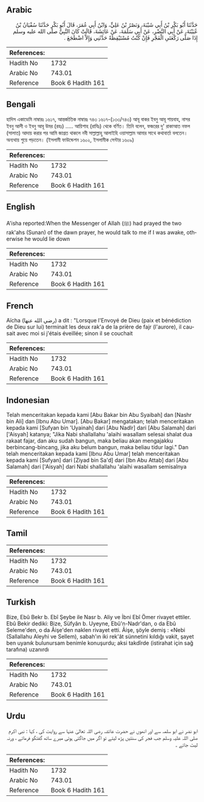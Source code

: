 ## Arabic


<div dir="rtl" lang="ar" style={{fontSize:'larger',backgroundColor:'#f8f9fa',padding:20}}>
حَدَّثَنَا أَبُو بَكْرِ بْنُ أَبِي شَيْبَةَ، وَنَصْرُ بْنُ عَلِيٍّ، وَابْنُ أَبِي عُمَرَ، قَالَ أَبُو بَكْرٍ حَدَّثَنَا سُفْيَانُ بْنُ عُيَيْنَةَ، عَنْ أَبِي النَّضْرِ، عَنْ أَبِي سَلَمَةَ، عَنْ عَائِشَةَ، قَالَتْ كَانَ النَّبِيُّ صلى الله عليه وسلم إِذَا صَلَّى رَكْعَتَىِ الْفَجْرِ فَإِنْ كُنْتُ مُسْتَيْقِظَةً حَدَّثَنِي وَإِلاَّ اضْطَجَعَ ‏.‏
</div>
<div style={{backgroundColor:'#f8f9fa',padding:20, marginBottom: 10}}><table> <thead> <tr> <th>References:</th> <th></th> </tr> </thead> <tbody><tr><td>Hadith No</td><td>1732</td></tr><tr><td>Arabic No</td><td>743.01</td></tr><tr><td>Reference</td><td>Book 6 Hadith 161</td></tr></tbody></table></div>

## Bengali


<div dir="ltr" lang="bn" style={{fontSize:'larger',backgroundColor:'#f8f9fa',padding:20}}>
হাদিস একাডেমি নাম্বারঃ ১৬১৭, আন্তর্জাতিক নাম্বারঃ ৭৪৩ ১৬১৭-(১৩৩/৭৪৩) আবূ বাকর ইবনু আবূ শায়বাহ, নাসর ইবনু আলী ও ইবনু আবূ উমর (রহঃ) ..... আয়িশাহ (রাযিঃ) থেকে বর্ণিত। তিনি বলেন, ফজরের দু' রাকাআত নফল (সালাত) আদায় করার পর আমি জাগ্রত থাকলে নবী সাল্লাল্লাহু আলাইহি ওয়াসাল্লাম আমার সাথে কথাবার্তা বলতেন। অন্যথায় শুয়ে পড়তেন। (ইসলামী ফাউন্ডেশন ১৬০২, ইসলামীক সেন্টার ১৬০৯)
</div>
<div style={{backgroundColor:'#f8f9fa',padding:20, marginBottom: 10}}><table> <thead> <tr> <th>References:</th> <th></th> </tr> </thead> <tbody><tr><td>Hadith No</td><td>1732</td></tr><tr><td>Arabic No</td><td>743.01</td></tr><tr><td>Reference</td><td>Book 6 Hadith 161</td></tr></tbody></table></div>

## English


<div dir="ltr" lang="en" style={{fontSize:'larger',backgroundColor:'#f8f9fa',padding:20}}>
A'isha reported:When the Messenger of Allah (ﷺ) had prayed the two rak'ahs (Sunan) of the dawn prayer, he would talk to me if I was awake, otherwise he would lie down
</div>
<div style={{backgroundColor:'#f8f9fa',padding:20, marginBottom: 10}}><table> <thead> <tr> <th>References:</th> <th></th> </tr> </thead> <tbody><tr><td>Hadith No</td><td>1732</td></tr><tr><td>Arabic No</td><td>743.01</td></tr><tr><td>Reference</td><td>Book 6 Hadith 161</td></tr></tbody></table></div>

## French


<div dir="ltr" lang="fr" style={{fontSize:'larger',backgroundColor:'#f8f9fa',padding:20}}>
Aïcha (رضي الله عنها) a dit : "Lorsque l'Envoyé de Dieu (paix et bénédiction de Dieu sur lui) terminait les deux rak'a de la prière de fajr (l'aurore), il causait avec moi si j'étais éveillée; sinon il se couchait
</div>
<div style={{backgroundColor:'#f8f9fa',padding:20, marginBottom: 10}}><table> <thead> <tr> <th>References:</th> <th></th> </tr> </thead> <tbody><tr><td>Hadith No</td><td>1732</td></tr><tr><td>Arabic No</td><td>743.01</td></tr><tr><td>Reference</td><td>Book 6 Hadith 161</td></tr></tbody></table></div>

## Indonesian


<div dir="ltr" lang="id" style={{fontSize:'larger',backgroundColor:'#f8f9fa',padding:20}}>
Telah menceritakan kepada kami [Abu Bakar bin Abu Syaibah] dan [Nashr bin Ali] dan [Ibnu Abu Umar]. [Abu Bakar] mengatakan; telah menceritakan kepada kami [Sufyan bin 'Uyainah] dari [Abu Nadlr] dari [Abu Salamah] dari ['Aisyah] katanya; "Jika Nabi shallallahu 'alaihi wasallam selesai shalat dua rakaat fajar, dan aku sudah bangun, maka beliau akan mengajakku berbincang-bincang, jika aku belum bangun, maka beliau tidur lagi." Dan telah menceritakan kepada kami [Ibnu Abu Umar] telah menceritakan kepada kami [Sufyan] dari [Ziyad bin Sa'd] dari [Ibn Abu Attab] dari [Abu Salamah] dari ['Aisyah] dari Nabi shallallahu 'alaihi wasallam semisalnya
</div>
<div style={{backgroundColor:'#f8f9fa',padding:20, marginBottom: 10}}><table> <thead> <tr> <th>References:</th> <th></th> </tr> </thead> <tbody><tr><td>Hadith No</td><td>1732</td></tr><tr><td>Arabic No</td><td>743.01</td></tr><tr><td>Reference</td><td>Book 6 Hadith 161</td></tr></tbody></table></div>

## Tamil


<div dir="ltr" lang="ta" style={{fontSize:'larger',backgroundColor:'#f8f9fa',padding:20}}>

</div>
<div style={{backgroundColor:'#f8f9fa',padding:20, marginBottom: 10}}><table> <thead> <tr> <th>References:</th> <th></th> </tr> </thead> <tbody><tr><td>Hadith No</td><td>1732</td></tr><tr><td>Arabic No</td><td>743.01</td></tr><tr><td>Reference</td><td>Book 6 Hadith 161</td></tr></tbody></table></div>

## Turkish


<div dir="ltr" lang="tr" style={{fontSize:'larger',backgroundColor:'#f8f9fa',padding:20}}>
Bize, Ebû Bekr b. Ebî Şeybe ile Nasr b. Aliy ve İbni Ebî Ömer rivayet ettiler. Ebû Bekir dediki: Bize, Süfyân b. Uyeyne, Ebû'n-Nadr'dan, o da Ebû Seleme'den, o da Âişe'den naklen rivayet etti. Âişe, şöyle demiş : «Nebi (Sallallahu Aleyhi ve Sellem), sabah'ın iki rek'ât sünnetini kıldığı vakit, şayet ben uyanık bulunursam benimle konuşurdu; aksi takdîrde (istirahat için sağ tarafına) uzanırdı
</div>
<div style={{backgroundColor:'#f8f9fa',padding:20, marginBottom: 10}}><table> <thead> <tr> <th>References:</th> <th></th> </tr> </thead> <tbody><tr><td>Hadith No</td><td>1732</td></tr><tr><td>Arabic No</td><td>743.01</td></tr><tr><td>Reference</td><td>Book 6 Hadith 161</td></tr></tbody></table></div>

## Urdu


<div dir="rtl" lang="ur" style={{fontSize:'larger',backgroundColor:'#f8f9fa',padding:20}}>
ابو نضر نے ابو سلمہ سے اور انھوں نے حضرت عائشہ رضی اللہ تعالیٰ عنہا سے روایت کی ، کہا : نبی اکرم صلی اللہ علیہ وسلم جب فجر کی سنتیں پڑھ لیتے تو اگر میں جاگتی ہوتی میرے ساتھ گفتگو فرماتے ، ورنہ لیٹ جاتے ۔
</div>
<div style={{backgroundColor:'#f8f9fa',padding:20, marginBottom: 10}}><table> <thead> <tr> <th>References:</th> <th></th> </tr> </thead> <tbody><tr><td>Hadith No</td><td>1732</td></tr><tr><td>Arabic No</td><td>743.01</td></tr><tr><td>Reference</td><td>Book 6 Hadith 161</td></tr></tbody></table></div>